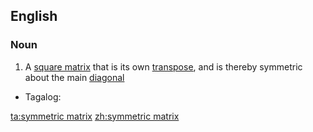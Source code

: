 ==English==

===Noun===
{{wikipedia}}
{{en-noun|head=[[symmetric]] [[matrix]]|symmetric matrices}}

# {{context|mathematics|lang=en}} A [[square matrix]] that is its own [[transpose]], and is thereby symmetric about the main [[diagonal]]

{{trans-top-also|a square matrix that is its own transpose, and is thereby symmetric about the main diagonal}}
* Tagalog: {{t+|tl|parianyuing baskagan}}
{{trans-mid}}
{{trans-bottom}}

[[ta:symmetric matrix]]
[[zh:symmetric matrix]]